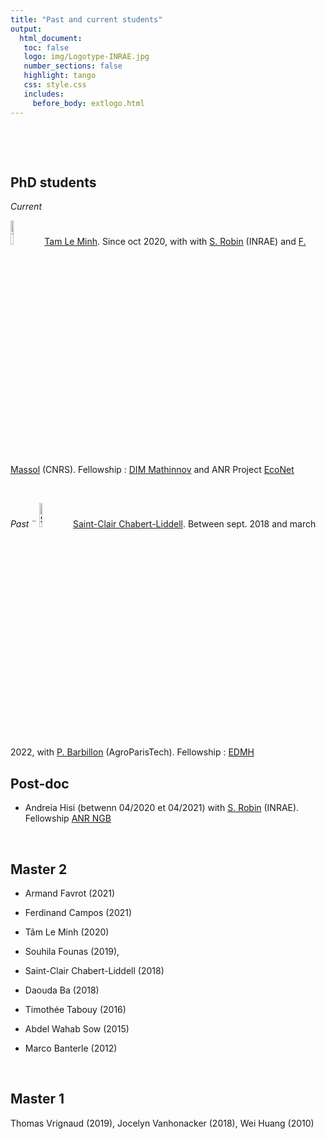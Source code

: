 ```yaml
---
title: "Past and current students"
output: 
  html_document:
   toc: false
   logo: img/Logotype-INRAE.jpg
   number_sections: false
   highlight: tango
   css: style.css
   includes:
     before_body: extlogo.html
---
```


<br> 

<br> 

##  <i class="fa fa-graduation-cap"></i>  PhD students 

 
*Current*

![Tam](img/tam.jpeg){width=10%} [Tam Le Minh](https://tam-leminh.github.io/). Since oct 2020, with with [S. Robin](https://www6.inrae.fr/mia-paris/Equipes/Membres/Stephane-Robin) (INRAE) and  [F. Massol](https://spici.weebly.com/francois-massol.html) (CNRS). Fellowship :  [DIM Mathinnov](https://www.dim-mathinnov.fr/) and ANR Project [EcoNet](https://cmatias.perso.math.cnrs.fr/ANR_EcoNet.html)

 <br> 

*Past* 
¨
![Saint Clair](img/saintclair.jpeg){width=10%} [Saint-Clair Chabert-Liddell](https://chabert-liddell.netlify.app/en/). Between sept. 2018 and march 2022, with [P. Barbillon](https://www6.inrae.fr/mia-paris/Equipes/Membres/Pierre-Barbillon) (AgroParisTech). Fellowship : [EDMH](https://www.universite-paris-saclay.fr/en/doctoral-schools/hadamard-doctoral-school-mathematics)

 
 
## <i class="fas fa-user-graduate"></i> Post-doc
   
   -  Andreia Hisi (betwenn 04/2020 et 04/2021) with [S. Robin](https://www6.inrae.fr/mia-paris/Equipes/Membres/Stephane-Robin) (INRAE). Fellowship [ANR NGB](https://anr.fr/Projet-ANR-17-CE32-0011)


 <br> 
 
## <i class="fa fa-book"></i>  Master 2 

 -  Armand Favrot (2021)
 
 - Ferdinand Campos (2021)

 - Tâm Le Minh (2020) 
 
 - Souhila Founas (2019),

 - Saint-Clair Chabert-Liddell (2018) 
 
 - Daouda Ba (2018) 
   
 - Timothée Tabouy (2016) 
   
 - Abdel Wahab Sow (2015) 
   
 - Marco Banterle (2012)
 
 <br> 
 
## <i class="fa fa-book"></i>  Master 1  
 Thomas Vrignaud (2019), Jocelyn Vanhonacker (2018), Wei Huang (2010)
